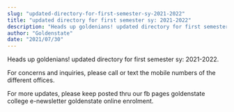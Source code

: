 ```yaml
---
slug: "updated-directory-for-first-semester-sy-2021-2022"
title: "updated directory for first semester sy: 2021-2022"
description: "Heads up goldenians! updated directory for first semester sy: 2021-2022."
author: "Goldenstate"
date: "2021/07/30"
---
```


Heads up goldenians! updated directory for first semester sy: 2021-2022.

For concerns and inquiries, please call or text the mobile numbers of the different offices.

For more updates, please keep posted thru our fb pages goldenstate college e-newsletter goldenstate online enrolment.